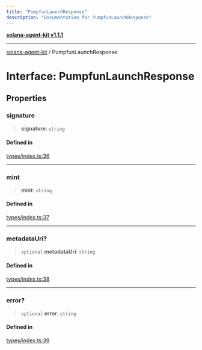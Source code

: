 ```yaml
---
title: "PumpfunLaunchResponse"
description: "Documentation for PumpfunLaunchResponse"
---
```


[**solana-agent-kit v1.1.1**](../README.md)

***

[solana-agent-kit](../README.md) / PumpfunLaunchResponse

# Interface: PumpfunLaunchResponse

## Properties

### signature

> **signature**: `string`

#### Defined in

[types/index.ts:36](https://github.com/scriptscrypt/solana-agent-kit/blob/4c8fad738fa9f59b8988f2e035ba86e7943593b8/src/types/index.ts#L36)

***

### mint

> **mint**: `string`

#### Defined in

[types/index.ts:37](https://github.com/scriptscrypt/solana-agent-kit/blob/4c8fad738fa9f59b8988f2e035ba86e7943593b8/src/types/index.ts#L37)

***

### metadataUri?

> `optional` **metadataUri**: `string`

#### Defined in

[types/index.ts:38](https://github.com/scriptscrypt/solana-agent-kit/blob/4c8fad738fa9f59b8988f2e035ba86e7943593b8/src/types/index.ts#L38)

***

### error?

> `optional` **error**: `string`

#### Defined in

[types/index.ts:39](https://github.com/scriptscrypt/solana-agent-kit/blob/4c8fad738fa9f59b8988f2e035ba86e7943593b8/src/types/index.ts#L39)
